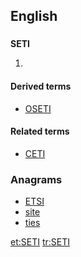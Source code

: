 {{also|seti}}
==English==
{{wikipedia}}

==={{acronym-old|en}}===
'''SETI'''

# {{astronomy}} {{acronym of|Search for [[extraterrestrial|Extraterrestrial]] Intelligence}}

====Derived terms====
* [[OSETI]]

====Related terms====
* [[CETI]]

===Anagrams===
* [[ETSI#English|ETSI]]
* [[site#English|site]]
* [[ties#English|ties]]

[[et:SETI]]
[[tr:SETI]]